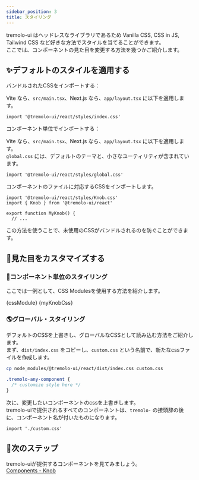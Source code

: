 ```yaml
---
sidebar_position: 3
title: スタイリング
---
```




tremolo-ui はヘッドレスなライブラリであるため Vanilla CSS, CSS in JS, Tailwind CSS など好きな方法でスタイルを当てることができます。  
ここでは、コンポーネントの見た目を変更する方法を幾つかご紹介します。

## ✨デフォルトのスタイルを適用する

バンドルされたCSSをインポートする：

Vite なら、`src/main.tsx`、Next.js なら、`app/layout.tsx` に以下を適用します。

```tsx title="main.tsx"
import '@tremolo-ui/react/styles/index.css'
```

コンポーネント単位でインポートする：

Vite なら、`src/main.tsx`、Next.js なら、`app/layout.tsx` に以下を適用します。  
`global.css` には、デフォルトのテーマと、小さなユーティリティが含まれています。

```tsx title="main.tsx"
import '@tremolo-ui/react/styles/global.css'
```

コンポーネントのファイルに対応するCSSをインポートします。

```tsx title="MyKnob.tsx"
import '@tremolo-ui/react/styles/Knob.css'
import { Knob } from '@tremolo-ui/react'

export function MyKnob() {
  // ...
```

この方法を使うことで、未使用のCSSがバンドルされるのを防ぐことができます。

## 👾見た目をカスタマイズする

### 🧩コンポーネント単位のスタイリング

ここでは一例として、CSS Modulesを使用する方法を紹介します。

<Tabs>
  <TabItem value="index.tsx" default>
    <CodeBlock
      jsx
      live
      expand
      showCode
      sourcePath="examples/tutorials/react/styling/global.tsx"
    >{cssModule}</CodeBlock>
  </TabItem>
  <TabItem value="my-knob.module.css" default>
    <CodeBlock language='css'
    >{myKnobCss}</CodeBlock>
  </TabItem>
</Tabs>

### 🌎グローバル・スタイリング

デフォルトのCSSを上書きし、グローバルなCSSとして読み込む方法をご紹介します。  
まず、`dist/index.css` をコピーし、`custom.css` という名前で、新たなcssファイルを作成します。

```bash
cp node_modules/@tremolo-ui/react/dist/index.css custom.css
```

```css title="custom.css"
.tremolo-any-component {
  /* customize style here */
}
```

次に、変更したいコンポーネントのcssを上書きします。  
tremolo-uiで提供されるすべてのコンポーネントは、`tremolo-` の接頭辞の後に、コンポーネント名が付いたものになります。

```tsx title="main.tsx"
import './custom.css'
```


## 🧭次のステップ

tremolo-uiが提供するコンポーネントを見てみましょう。  
[Components - Knob](/docs/components/knob/)
